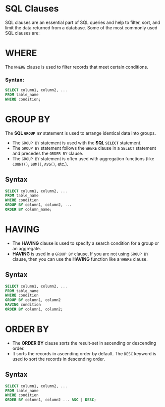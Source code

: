 # SQL Clauses

SQL clauses are an essential part of SQL queries and help to filter, sort, and limit the data returned from a database. Some of the most commonly used SQL clauses are:

# WHERE
The `WHERE` clause is used to filter records that meet certain conditions.

### Syntax:

```sql
SELECT column1, column2, ...
FROM table_name
WHERE condition;

```

# GROUP BY

The **SQL `GROUP BY`** statement is used to arrange identical data into groups.

- The `GROUP BY` statement is used with the **SQL `SELECT`** statement.
- The `GROUP BY` statement follows the `WHERE` clause in a `SELECT` statement and precedes the `ORDER BY` clause.
- The `GROUP BY` statement is often used with aggregation functions (like `COUNT()`, `SUM()`, `AVG()`, etc.).

## Syntax

```sql
SELECT column1, column2, ...
FROM table_name
WHERE condition
GROUP BY column1, column2, ...
ORDER BY column_name;
```
# HAVING

- The **HAVING** clause is used to specify a search condition for a group or an aggregate.
- **HAVING** is used in a `GROUP BY` clause. If you are not using `GROUP BY` clause, then you can use the **HAVING** function like a `WHERE` clause.

## Syntax

```sql
SELECT column1, column2, ...
FROM table_name
WHERE condition
GROUP BY column1, column2
HAVING condition
ORDER BY column1, column2;

```

# ORDER BY

- The **ORDER BY** clause sorts the result-set in ascending or descending order.
- It sorts the records in ascending order by default. The `DESC` keyword is used to sort the records in descending order.

## Syntax

```sql
SELECT column1, column2, ...
FROM table_name
WHERE condition
ORDER BY column1, column2 ... ASC | DESC;

